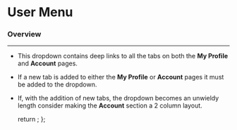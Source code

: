 
<Meta title="Components/Navigation/User Menu" component={UserMenu} />

# User Menu

### Overview

<hr />

- This dropdown contains deep links to all the tabs on both the **My Profile** and **Account** pages.
- If a new tab is added to either the **My Profile** or **Account** pages it must be added to the dropdown.
- If, with the addition of new tabs, the dropdown becomes an unwieldy length consider making the **Account** section a 2 column layout.

  return <UserMenu />;
};

<Canvas>
  <Story name="User Menu">
    <Template />
  </Story>
</Canvas>
